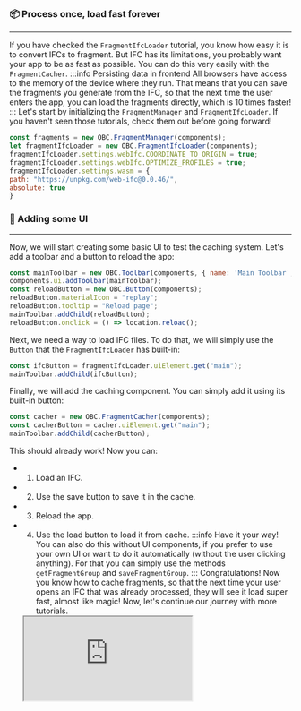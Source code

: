 ### 📦 Process once, load fast forever
___
If you have checked the `FragmentIfcLoader` tutorial, you know how
easy it is to convert IFCs to fragment. But IFC has its limitations,
you probably want your app to be as fast as possible. You can
do this very easily with the `FragmentCacher`.
:::info Persisting data in frontend
All browsers have access to the memory of the device where they run.
That means that you can save the fragments you generate from the IFC,
so that the next time the user enters the app, you can load the
fragments directly, which is 10 times faster!
:::
Let's start by initializing the `FragmentManager` and `FragmentIfcLoader`.
If you haven't seen those tutorials, check them out before going forward!

```js
const fragments = new OBC.FragmentManager(components);
let fragmentIfcLoader = new OBC.FragmentIfcLoader(components);
fragmentIfcLoader.settings.webIfc.COORDINATE_TO_ORIGIN = true;
fragmentIfcLoader.settings.webIfc.OPTIMIZE_PROFILES = true;
fragmentIfcLoader.settings.wasm = {
path: "https://unpkg.com/web-ifc@0.0.46/",
absolute: true
}
```
### 💅 Adding some UI
___
Now, we will start creating some basic UI to test the caching system. Let's
add a toolbar and a button to reload the app:

```js
const mainToolbar = new OBC.Toolbar(components, { name: 'Main Toolbar', position: 'bottom' });
components.ui.addToolbar(mainToolbar);
const reloadButton = new OBC.Button(components);
reloadButton.materialIcon = "replay";
reloadButton.tooltip = "Reload page";
mainToolbar.addChild(reloadButton);
reloadButton.onclick = () => location.reload();
```
Next, we need a way to load IFC files. To do that, we will simply use the
`Button` that the `FragmentIfcLoader` has built-in:

```js
const ifcButton = fragmentIfcLoader.uiElement.get("main");
mainToolbar.addChild(ifcButton);
```
Finally, we will add the caching component. You can simply add it using
its built-in button:

```js
const cacher = new OBC.FragmentCacher(components);
const cacherButton = cacher.uiElement.get("main");
mainToolbar.addChild(cacherButton);
```
This should already work! Now you can:
- 1. Load an IFC.
- 2. Use the save button to save it in the cache.
- 3. Reload the app.
- 4. Use the load button to load it from cache.
:::info Have it your way!
You can also do this without UI components, if you prefer to use your own UI
or want to do it automatically (without the user clicking anything). For that
you can simply use the methods `getFragmentGroup` and `saveFragmentGroup`.
:::
Congratulations! Now you know how to cache fragments, so that the next time
your user opens an IFC that was already processed, they will see it load
super fast, almost like magic! Now, let's continue our journey with more
tutorials.


  <iframe src="https://ifcjs.github.io/components/fragments/FragmentCacher/index.html"></iframe>

  